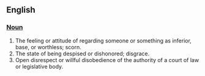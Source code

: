 == English ==
=== [[Noun]] ===

# The feeling or attitude of regarding someone or something as inferior, base, or worthless; scorn. 
# The state of being despised or dishonored; disgrace. 
# Open disrespect or willful disobedience of the authority of a court of law or legislative body.